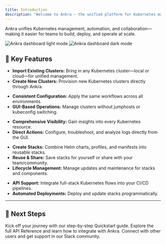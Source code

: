 ```yaml
---
title: Introduction
description: "Welcome to Ankra — the unified platform for Kubernetes management, automation, and collaboration."
---
```


<Note>
Ankra unifies Kubernetes management, automation, and collaboration—making it easier for teams to build, deploy, and operate at scale.
</Note>

<img
  className="block dark:hidden"
  src="/images/hero-light.png"
  alt="Ankra dashboard light mode"
/>
<img
  className="hidden dark:block"
  src="/images/hero-dark.png"
  alt="Ankra dashboard dark mode"
/>

## 🔧 Key Features

<CardGroup cols={2}>
  <Card
    title="Cluster Management"
    icon="server"
  >
    <ul>
      <li><b>Import Existing Clusters:</b> Bring in any Kubernetes cluster—local or cloud—for unified management.</li>
      <li><b>Create New Clusters:</b> Provision new Kubernetes clusters directly through Ankra.</li>
    </ul>
  </Card>
  <Card
    title="Unified Management Interface"
    icon="layer-group"
  >
    <ul>
      <li><b>Consistent Configuration:</b> Apply the same workflows across all environments.</li>
      <li><b>GUI-Based Operations:</b> Manage clusters without jumphosts or kubeconfig switching.</li>
    </ul>
  </Card>
  <Card
    title="Resource Insights & Troubleshooting"
    icon="magnifying-glass-chart"
  >
    <ul>
      <li><b>Comprehensive Visibility:</b> Gain insights into every Kubernetes resource.</li>
      <li><b>Direct Actions:</b> Configure, troubleshoot, and analyze logs directly from the GUI.</li>
    </ul>
  </Card>
  <Card
    title="Stacks Management"
    icon="cubes"
  >
    <ul>
      <li><b>Create Stacks:</b> Combine Helm charts, profiles, and manifests into reusable stacks.</li>
      <li><b>Reuse & Share:</b> Save stacks for yourself or share with your team/community.</li>
      <li><b>Lifecycle Management:</b> Manage updates and maintenance for stacks and components.</li>
    </ul>
  </Card>
  <Card
    title="CI/CD Integration"
    icon="code-branch"
  >
    <ul>
      <li><b>API Support:</b> Integrate full-stack Kubernetes flows into your CI/CD pipelines.</li>
      <li><b>Automated Deployments:</b> Deploy and update stacks programmatically.</li>
    </ul>
  </Card>
</CardGroup>

---

## 🚀 Next Steps

<CardGroup cols={3}>
  <Card
    title="Get Started"
    icon="rocket"
    href="quickstart"
  >
    Kick off your journey with our step-by-step Quickstart guide.
  </Card>
  <Card
    title="API Reference"
    icon="book"
    href="api-reference"
  >
    Explore the full API Reference and learn how to integrate with Ankra.
  </Card>
  <Card
    title="Join Our Community"
    icon="users"
    href="https://join.slack.com/t/ankra-community/shared_invite/zt-30r96vykz-BGBKQ_W0F_wQdMeklRuVSg"
  >
    Connect with other users and get support in our Slack community.
  </Card>
</CardGroup>
